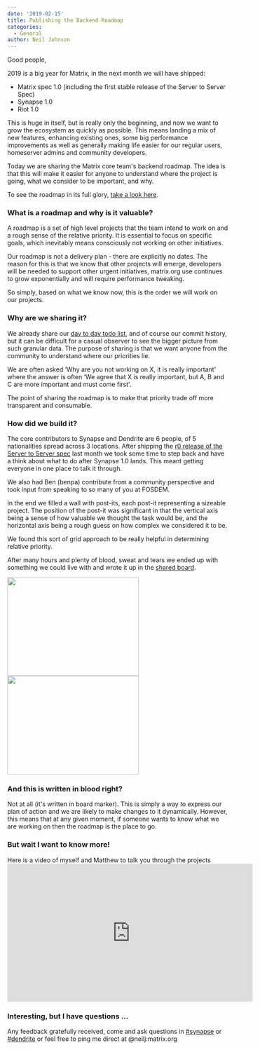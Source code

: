```yaml
---
date: '2019-02-15'
title: Publishing the Backend Roadmap
categories:
  - General
author: Neil Johnson
---
```


Good people, 


2019 is a big year for Matrix, in the next month we will have shipped:

<ul>
 	<li style="font-weight: 400;">Matrix spec 1.0 (including the first stable release of the Server to Server Spec)
</li>
 	<li style="font-weight: 400;">Synapse 1.0
</li>
 	<li style="font-weight: 400;">Riot 1.0
</li>
</ul>
This is huge in itself, but is really only the beginning, and now we want to grow the ecosystem as quickly as possible. This means landing a mix of new features, enhancing existing ones, some big performance improvements as well as generally making life easier for our regular users, homeserver admins and community developers.


Today we are sharing the Matrix core team's backend roadmap. The idea is that this will make it easier for anyone to understand where the project is going, what we consider to be important, and why.


To see the roadmap in its full glory, <a href="https://github.com/orgs/matrix-org/projects/9">take a look here</a>.

<h3>What is a roadmap and why is it valuable?
</h3>
A roadmap is a set of high level projects that the team intend to work on and a rough sense of the relative priority. It is essential to focus on specific goals, which inevitably means consciously not working on other initiatives.


Our roadmap is not a delivery plan - there are explicitly no dates. The reason for this is that we know that other projects will emerge, developers will be needed to support other urgent initiatives, matrix.org use continues to grow exponentially and will require performance tweaking. 


So simply, based on what we know now, this is the order we will work on our projects.

<h3>Why are we sharing it?
</h3>
We already share our <a href="https://github.com/orgs/matrix-org/projects/8">day to day todo list</a>, and of course our commit history, but it can be difficult for a casual observer to see the bigger picture from such granular data. The purpose of sharing is that we want anyone from the community to understand where our priorities lie. 


We are often asked ‘Why are you not working on X, it is really important' where the answer is often ‘We agree that X is really important, but A, B and C are more important and must come first'. 


The point of sharing the roadmap is to make that priority trade off more transparent and consumable.

<h3>How did we build it?
</h3>
The core contributors to Synapse and Dendrite are 6 people, of 5 nationalities spread across 3 locations. After shipping the <a href="https://matrix.org/docs/spec/server_server/r0.1.1.html">r0 release of the Server to Server spec</a> last month we took some time to step back and have a think about what to do after Synapse 1.0 lands. This meant getting everyone in one place to talk it through. 


We also had Ben (benpa) contribute from a community perspective and took input from speaking to so many of you at FOSDEM.


In the end we filled a wall with post-its, each post-it representing a sizeable project. The position of the post-it was significant in that the vertical axis being a sense of how valuable we thought the task would be, and the horizontal axis being a rough guess on how complex we considered it to be.


We found this sort of grid approach to be really helpful in determining relative priority.

After many hours and plenty of blood, sweat and tears we ended up with something we could live with and wrote it up in the <a href="https://github.com/orgs/matrix-org/projects/9">shared board</a>.


<a href="https://matrix.org/blog/wp-content/uploads/2019/02/IMG_2247.jpg"><img class="alignnone size-medium wp-image-3996" src="https://matrix.org/blog/wp-content/uploads/2019/02/IMG_2247-300x225.jpg" alt="" width="300" height="225" /></a><a href="https://matrix.org/blog/wp-content/uploads/2019/02/IMG_2245.jpg"><img class="alignnone size-medium wp-image-3990" src="https://matrix.org/blog/wp-content/uploads/2019/02/IMG_2245-300x225.jpg" alt="" width="300" height="225" /></a>
<h3>And this is written in blood right?
</h3>
Not at all (it's written in board marker). This is simply a way to express our plan of action and we are likely to make changes to it dynamically. However, this means that at any given moment, if someone wants to know what we are working on then the roadmap is the place to go.

<h3>But wait I want to know more!</h3>
Here is a video of myself and Matthew to talk you through the projects

<div class="video-container"><iframe src="https://www.youtube.com/embed/LfyQ6cNGbLk" width="560" height="315" frameBorder="0" allowFullScreen="allowfullscreen"></iframe></div>
<h3>Interesting, but I have questions ...
</h3>
Any feedback gratefully received, come and ask questions in <a href="https://matrix.to/#/#synapse:matrix.org">#synapse</a> or <a href="https://matrix.to/#/#dendrite:matrix.org">#dendrite</a> or feel free to ping me direct at @neilj:matrix.org


&nbsp;